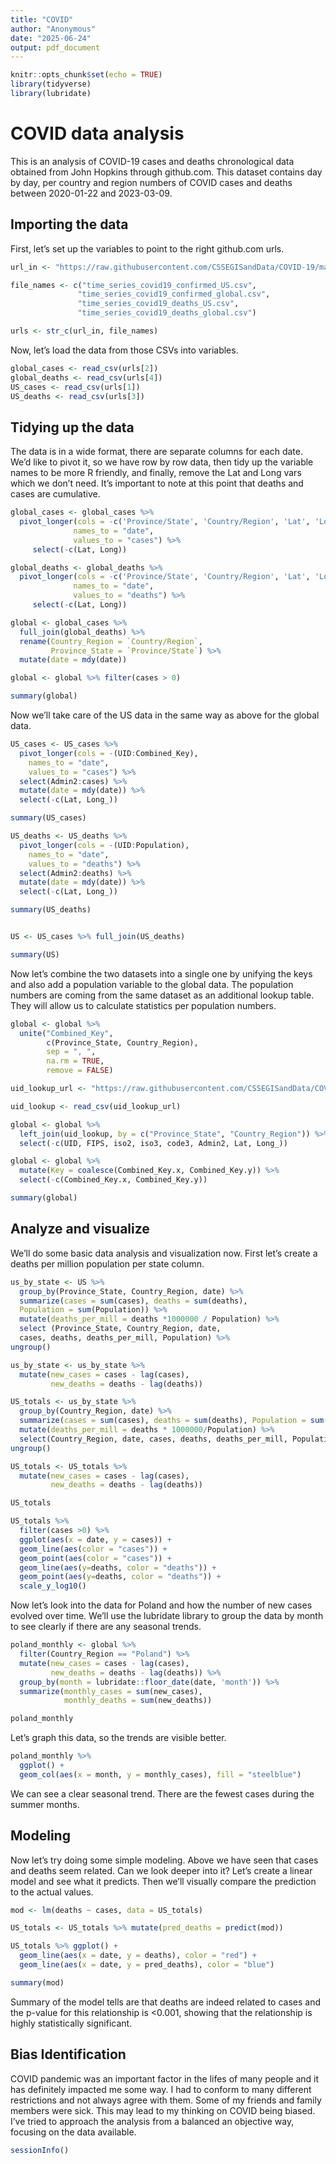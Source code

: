 ```yaml
---
title: "COVID"
author: "Anonymous"
date: "2025-06-24"
output: pdf_document
---
```


```r
knitr::opts_chunk$set(echo = TRUE)
library(tidyverse)
library(lubridate)
```

# COVID data analysis

This is an analysis of COVID-19 cases and deaths chronological data obtained from John Hopkins through github.com. This dataset contains day by day, per country and region numbers of COVID cases and deaths between 2020-01-22 and 2023-03-09.

## Importing the data

First, let's set up the variables to point to the right github.com urls.

```r
url_in <- "https://raw.githubusercontent.com/CSSEGISandData/COVID-19/master/csse_covid_19_data/csse_covid_19_time_series/"

file_names <- c("time_series_covid19_confirmed_US.csv",
               "time_series_covid19_confirmed_global.csv",
               "time_series_covid19_deaths_US.csv",
               "time_series_covid19_deaths_global.csv")

urls <- str_c(url_in, file_names)
```

Now, let's load the data from those CSVs into variables.

```r
global_cases <- read_csv(urls[2])
global_deaths <- read_csv(urls[4])
US_cases <- read_csv(urls[1])
US_deaths <- read_csv(urls[3])
```

## Tidying up the data

The data is in a wide format, there are separate columns for each date. We'd like to pivot it, so we have row by row data, then tidy up the variable names to be more R friendly, and finally, remove the Lat and Long vars which we don't need. It's important to note at this point that deaths and cases are cumulative.

```r
global_cases <- global_cases %>%
  pivot_longer(cols = -c('Province/State', 'Country/Region', 'Lat', 'Long'),
              names_to = "date",
              values_to = "cases") %>%
     select(-c(Lat, Long))

global_deaths <- global_deaths %>%
  pivot_longer(cols = -c('Province/State', 'Country/Region', 'Lat', 'Long'),
              names_to = "date",
              values_to = "deaths") %>%
     select(-c(Lat, Long))

global <- global_cases %>%
  full_join(global_deaths) %>%
  rename(Country_Region = `Country/Region`,
         Province_State = `Province/State`) %>%
  mutate(date = mdy(date))

global <- global %>% filter(cases > 0)

summary(global)
```

Now we'll take care of the US data in the same way as above for the global data.

```r

US_cases <- US_cases %>%
  pivot_longer(cols = -(UID:Combined_Key),
    names_to = "date", 
    values_to = "cases") %>%
  select(Admin2:cases) %>%
  mutate(date = mdy(date)) %>%
  select(-c(Lat, Long_))

summary(US_cases)

US_deaths <- US_deaths %>%
  pivot_longer(cols = -(UID:Population),
    names_to = "date", 
    values_to = "deaths") %>%
  select(Admin2:deaths) %>%
  mutate(date = mdy(date)) %>%
  select(-c(Lat, Long_))

summary(US_deaths)


US <- US_cases %>% full_join(US_deaths)

summary(US)

```

Now let's combine the two datasets into a single one by unifying the keys and also add a population variable to the global data. The population numbers are coming from the same dataset as an additional lookup table. They will allow us to calculate statistics per population numbers.

```R

global <- global %>%
  unite("Combined_Key",
        c(Province_State, Country_Region),
        sep = ", ",
        na.rm = TRUE,
        remove = FALSE)

uid_lookup_url <- "https://raw.githubusercontent.com/CSSEGISandData/COVID-19/master/csse_covid_19_data/UID_ISO_FIPS_LookUp_Table.csv"

uid_lookup <- read_csv(uid_lookup_url)

global <- global %>%
  left_join(uid_lookup, by = c("Province_State", "Country_Region")) %>%
  select(-c(UID, FIPS, iso2, iso3, code3, Admin2, Lat, Long_))

global <- global %>%
  mutate(Key = coalesce(Combined_Key.x, Combined_Key.y)) %>%
  select(-c(Combined_Key.x, Combined_Key.y))

summary(global)

```

## Analyze and visualize

We'll do some basic data analysis and visualization now. First let's create a deaths per million population per state column.

```r
us_by_state <- US %>%
  group_by(Province_State, Country_Region, date) %>%
  summarize(cases = sum(cases), deaths = sum(deaths),
  Population = sum(Population)) %>%
  mutate(deaths_per_mill = deaths *1000000 / Population) %>%
  select (Province_State, Country_Region, date,
  cases, deaths, deaths_per_mill, Population) %>%
ungroup()

us_by_state <- us_by_state %>% 
  mutate(new_cases = cases - lag(cases),
         new_deaths = deaths - lag(deaths))

```

```r
US_totals <- us_by_state %>%
  group_by(Country_Region, date) %>%
  summarize(cases = sum(cases), deaths = sum(deaths), Population = sum(Population)) %>%
  mutate(deaths_per_mill = deaths * 1000000/Population) %>%
  select(Country_Region, date, cases, deaths, deaths_per_mill, Population) %>%
ungroup()

US_totals <- US_totals %>% 
  mutate(new_cases = cases - lag(cases),
         new_deaths = deaths - lag(deaths))

US_totals
```

```r
US_totals %>%
  filter(cases >0) %>%
  ggplot(aes(x = date, y = cases)) +
  geom_line(aes(color = "cases")) +
  geom_point(aes(color = "cases")) +
  geom_line(aes(y=deaths, color = "deaths")) +
  geom_point(aes(y=deaths, color = "deaths")) +
  scale_y_log10()

```

Now let's look into the data for Poland and how the number of new cases evolved over time. We'll use the lubridate library to group the data by month to see clearly if there are any seasonal trends.

```r
poland_monthly <- global %>%
  filter(Country_Region == "Poland") %>%
  mutate(new_cases = cases - lag(cases), 
         new_deaths = deaths - lag(deaths)) %>%
  group_by(month = lubridate::floor_date(date, 'month')) %>%
  summarize(monthly_cases = sum(new_cases),
            monthly_deaths = sum(new_deaths))

poland_monthly
```

Let's graph this data, so the trends are visible better.

```r
poland_monthly %>%
  ggplot() +
  geom_col(aes(x = month, y = monthly_cases), fill = "steelblue")
```
We can see a clear seasonal trend. There are the fewest cases during the summer months.

## Modeling

Now let's try doing some simple modeling. Above we have seen that cases and deaths seem related. Can we look deeper into it? Let's create a linear model and see what it predicts.
Then we'll visually compare the prediction to the actual values.

```r
mod <- lm(deaths ~ cases, data = US_totals)

US_totals <- US_totals %>% mutate(pred_deaths = predict(mod))

US_totals %>% ggplot() +
  geom_line(aes(x = date, y = deaths), color = "red") +
  geom_line(aes(x = date, y = pred_deaths), color = "blue")

summary(mod)
```

Summary of the model tells are that deaths are indeed related to cases and the p-value for this relationship is <0.001, showing that the relationship is highly statistically significant.

## Bias Identification

COVID pandemic was an important factor in the lifes of many people and it has definitely impacted me some way. I had to conform to many different restrictions and not always agree with them. Some of my friends and family members were sick. This may lead to my thinking on COVID being biased. I've tried to approach the analysis from a balanced an objective way, focusing on the data available.


```r
sessionInfo()
```
